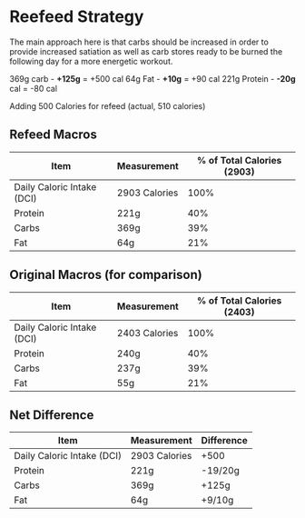 # Reefeed Strategy

The main approach here is that carbs should be increased in order to provide increased satiation as well as carb stores ready to be burned the following day for a more energetic workout. 

369g carb - **+125g** = +500 cal 
64g Fat - **+10g** = +90 cal 
221g Protein - **-20g** cal = -80 cal 

Adding 500 Calories for refeed (actual, 510 calories)

## Refeed Macros
| Item | Measurement | % of Total Calories (2903) |
| ----------- | ----------- | ----------- |
| Daily Caloric Intake (DCI) | 2903 Calories | 100% |
| Protein | 221g | 40% |
| Carbs | 369g | 39% |
| Fat | 64g | 21% |

## Original Macros (for comparison)
| Item | Measurement | % of Total Calories (2403) |
| ----------- | ----------- | ----------- |
| Daily Caloric Intake (DCI) | 2403 Calories | 100% |
| Protein | 240g | 40% |
| Carbs | 237g | 39% |
| Fat | 55g | 21% |

## Net Difference
| Item | Measurement | Difference |
| ----------- | ----------- | ----------- |
| Daily Caloric Intake (DCI) | 2903 Calories | +500 |
| Protein | 221g | -19/20g |
| Carbs | 369g | +125g |
| Fat | 64g | +9/10g |